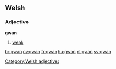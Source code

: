 ==Welsh==

===Adjective===
'''gwan'''

# [[weak]]

[[Category:Welsh adjectives]]

[[br:gwan]]
[[cy:gwan]]
[[fr:gwan]]
[[hu:gwan]]
[[nl:gwan]]
[[sv:gwan]]
